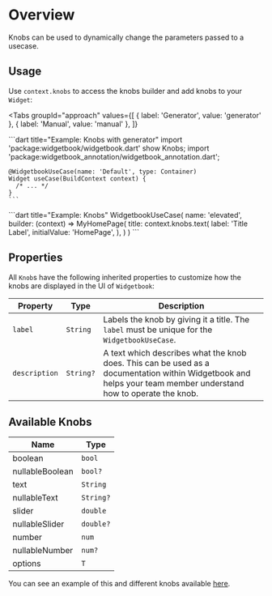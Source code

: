 # Overview

Knobs can be used to dynamically change the parameters passed to a usecase.

## Usage

Use `context.knobs` to access the knobs builder and add knobs to your `Widget`:

<Tabs
  groupId="approach"
  values={[
    { label: 'Generator', value: 'generator' },
    { label: 'Manual', value: 'manual' },
  ]}
>
  <TabItem value="generator">
    ```dart title="Example: Knobs with generator"
    import 'package:widgetbook/widgetbook.dart' show Knobs;
    import 'package:widgetbook_annotation/widgetbook_annotation.dart';

    @WidgetbookUseCase(name: 'Default', type: Container)
    Widget useCase(BuildContext context) {
      /* ... */
    }
    ```

  </TabItem>
  <TabItem value="manual">
    ```dart title="Example: Knobs"
    WidgetbookUseCase(
      name: 'elevated',
      builder: (context) => MyHomePage(
        title: context.knobs.text(
          label: 'Title Label',
          initialValue: 'HomePage',
        ),
      )
    )
    ```
  </TabItem>
</Tabs>

## Properties

All `Knob`s have the following inherited properties to customize how the knobs are displayed in the UI of `Widgetbook`:

| Property | Type | Description |
| --- | --- | --- |
| `label` | `String` | Labels the knob by giving it a title. The `label` must be unique for the `WidgetbookUseCase`. |
| `description` | `String?` | A text which describes what the knob does. This can be used as a documentation within Widgetbook and helps your team member understand how to operate the knob. |

## Available Knobs

| Name            | Type      |
|-----------------|-----------|
| boolean         | `bool`    |
| nullableBoolean | `bool?`   |
| text            | `String`  |
| nullableText    | `String?` |
| slider          | `double`  |
| nullableSlider  | `double?` |
| number          | `num`     |
| nullableNumber  | `num?`    |
| options         | `T`       |

You can see an example of this and different knobs available
[here](https://github.com/widgetbook/widgetbook/blob/main/examples/knobs_example/lib/widgetbook.dart).
